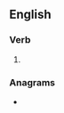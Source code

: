 ==English==

===Verb===
{{head|en|verb form}}

# {{en-past of|deplore}}

===Anagrams===
* {{anagrams|en|a=ddeelopr|poldered}}
